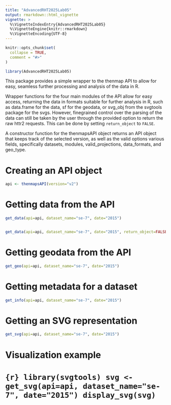 ```yaml
---
title: "AdvancedRHT2025Lab05"
output: rmarkdown::html_vignette
vignette: >
  %\VignetteIndexEntry{AdvancedRHT2025Lab05}
  %\VignetteEngine{knitr::rmarkdown}
  %\VignetteEncoding{UTF-8}
---
```


```r
knitr::opts_chunk$set(
  collapse = TRUE,
  comment = "#>"
)
```

```r
library(AdvancedRHT2025Lab05)
```


This package provides a simple wrapper to the thenmap API \url{http://api.thenmap.net} to allow for easy, seamless further processing and analysis of the data in R. 

Wrapper functions for the four main modules of the API allow for easy access, returning the data in formats suitable for further analysis in R, such as data.frame for the data, sf for the geodata, or svg_obj from the svgtools package for the svgs. However, finegrained control over the parsing of the data can still be taken by the user through the provided option to return the raw httr2 requests. This can be done by setting `return_object` to `FALSE`. 

A constructor function for the thenmapsAPI object returns an API object that keeps track of the selected version, as well as the valid options various fields, specifically datasets, modules, valid_projections, data_formats, and geo_type.

# Creating an API object
```r
api <- thenmapsAPI(version="v2")
```

# Getting data from the API
```r
get_data(api=api, dataset_name="se-7", date="2015")


get_data(api=api, dataset_name="se-7", date="2015", return_object=FALSE)
```

# Getting geodata from the API
```r
get_geo(api=api, dataset_name="se-7", date="2015")
```

# Getting metadata for a dataset
```r
get_info(api=api, dataset_name="se-7", date="2015")
```

# Getting an SVG representation
```r
get_svg(api=api, dataset_name="se-7", date="2015")
```


# Visualization example
# ```{r}
library(svgtools)
svg <- get_svg(api=api, dataset_name="se-7", date="2015")
display_svg(svg)
```

